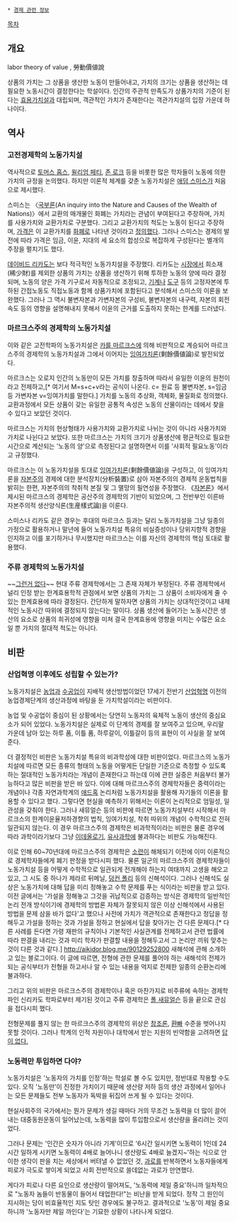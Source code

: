  * [[경제 관련 정보]]

[[목차]]
== 개요 ==
labor theory of value , 勞動價値說

상품의 가치는 그 상품을 생산한 노동이 만들어내고, 가치의 크기는 상품을 생산하는 데 필요한 노동시간이 결정한다는 학설이다. 인간의 주관적 만족도가 상품가치의 기준이 된다는 [[효용가치설]]과 대립되며, 객관적인 가치가 존재한다는 객관가치설의 입장 가운데 하나이다.

== 역사 ==
=== 고전경제학의 노동가치설 ===
역사적으로 [[토머스 홉스]], [[윌리엄 페티]], [[존 로크]] 등을 비롯한 많은 학자들이 노동에 의한 가치의 규정을 논의했다. 하지만 이론적 체계를 갖춘 노동가치설은 [[애덤 스미스]]가 처음으로 제시했다.

스미스는 〈[[국부론]](An inquiry into the Nature and Causes of the Wealth of Nations)〉에서 교환의 매개물인 화폐는 가치라는 관념이 부여된다고 주장하며, 가치를 사용가치와 교환가치로 구분했다. 그리고 교환가치의 척도는 노동이 된다고 주장하며, [[가격]]은 이 교환가치를 [[화폐]]로 나타낸 것이라고 [[정의]]했다. 그러나 스미스는 경제의 발전에 따라 가격은 임금, 이윤, 지대의 세 요소의 합성으로 복잡하게 구성된다는 별개의 주장을 펼치기도 했다.

[[데이비드 리카도]]는 보다 적극적인 노동가치설을 주장했다. 리카도는 [[시장]]에서 희소재(稀少財)를 제외한 상품의 가치는 상품을 생산하기 위해 투하한 노동의 양에 따라 결정되며, 노동의 양은 가격 기구로서 자동적으로 조정되고, [[기계]]나 [[도구]] 등의 고정자본에 투하된 간접노동도 직접노동과 함께 상품가치에 포함된다고 분석해서 스미스의 이론을 보완했다. 그러나 그 역시 불변자본과 가변자본의 구성비, 불변자본의 내구력, 자본의 회전속도 등의 영향을 설명해내지 못해서 이윤의 근거를 도출하지 못하는 한계를 드러냈다.

=== 마르크스주의 경제학의 노동가치설 ===
이와 같은 고전학파의 노동가치설은 [[카를 마르크스]]에 의해 비판적으로 계승되어 마르크스주의 경제학의 노동가치설과 그에서 이어지는 [[잉여가치]]론(剩餘價値論)로 발전되었다.

마르크스는 오로지 인간의 노동만이 모든 가치를 창출하며 따라서 유일한 이윤의 원천이라고 전제하고,[* 여기서 M=s+c+v라는 공식이 나온다. c= 원료 등 불변자본, s=임금 등 가변자본 v=잉여가치를 말한다.] 가치를 노동의 추상화, 객체화, 물질화로 정의했다. 교환과정에서 모든 상품이 갖는 유일한 공통적 속성은 노동의 산물이라는 데에서 찾을 수 있다고 보았던 것이다.

마르크스는 가치의 현상형태가 사용가치와 교환가치로 나뉘는 것이 아니라 사용가치와 가치로 나뉜다고 보았다. 또한 마르크스는 가치의 크기가 상품생산에 평균적으로 필요한 시간으로 계산되는 '노동의 양'으로 측정된다고 설명하면서 이를 '사회적 필요노동'이라고 규정했다.

마르크스는 이 노동가치설을 토대로 [[잉여가치]]론(剩餘價値論)을 구성하고, 이 잉여가치론을 [[자본주의]] 경제에 대한 분석장치(分析裝置)로 삼아 자본주의의 경제적 운동법칙을 밝히는 한편, 자본주의의 착취적 본질 및 그 멸망의 필연성을 주장했다. 《[[자본론]]》에서 제시된 마르크스의 경제학은 공산주의 경제학의 기반이 되었으며, 그 전반부인 이른바 자본주의적 생산양식론(生産樣式論)을 이룬다.

스미스나 리카도 같은 경우는 후대의 마르크스 등과는 달리 노동가치설을 그냥 일종의 가정으로 활용하거나 말년에 들어 노동가치설 특유의 비실증성이나 당위지향적 경향을 인지하고 이를 포기하거나 무시했지만 마르크스는 이를 자신의 경제학의 핵심 토대로 활용했다. 

=== 주류 경제학의 노동가치설 ===
~~[[그런거 없다]]~~
현대 주류 경제학에서는 그 존재 자체가 부정된다.  주류 경제학에서 널리 인정 받는 한계효용학적 관점에서 보면 상품의 가치는 그 상품이 소비자에게 줄 수 있는 한계효용에 따라 결정된다.  간단하게 말하자면 상품의 가치는 상대적인것이고 내제적인 노동시간 따위에 결정되지 않는다는 말이다. 상품 생산에 들어가는 노동시간은 생산의 요소로 상품의 희귀성에 영향을 미쳐 결국 한계효용에 영향을 미치는 수많은 요소일 뿐 가치의 절대적 척도는 아니다.

== 비판 ==
=== 산업혁명 이후에도 성립할 수 있는가? ===
노동가치설은 [[농업]]과 [[수공업]]이 지배적 생산방법이었던 17세기 전반기 [[산업혁명]] 이전의 농업경제단계의 생산과정에 바탕을 둔 가치학설이라는 비판이다.

농업 및 수공업이 중심이 된 상황에서는 당연히 노동자의 육체적 노동이 생산의 중심요소가 되어 있었다. 노동가치설은 실제로 이 단계의 경제를 잘 보여주고 있으며, 우리말 가운데 남아 있는 하루 품, 이틀 품, 하루갈이, 이틀갈이 등의 표현이 이 사실을 잘 보여 준다.

더 결정적인 비판은 노동가치설 특유의 비과학성에 대한 비판이었다. 마르크스의 노동가치설에 따르면 모든 종류의 형태의 노동을 어떻게든 단일한 기준으로 측정할 수 있도록 하는 절대적인 노동가치라는 개념이 존재한다고 하는데 이에 관한 실증은 처음부터 불가능하다고 많은 비판을 받은 바 있다. 이에 대해 마르크스주의 경제학자들은 중력이라는 개념이나 각종 자연과학계의 [[애드혹]] 논리처럼 노동가치설을 활용해 자기들의 이론을 활용할 수 있다고 했다. 그렇다면 현실을 예측하기 위해서는 이론이 논리적으로 엄밀성, 일관성을 갖춰야 한다. 그러나 새뮤얼슨 등의 비판에 따르면 노동가치설부터 시작해서 마르크스의 한계이윤율저하경향의 법칙, 잉여가치설, 착취 따위의 개념이 수학적으로 전혀 일관되지 않는다. 이 경우 마르크스주의 경제학은 비과학적이라는 비판은 물론 경우에 따라 과학이라기보다 그냥 [[이데올로기]], [[유사과학]]에 불과하다는 비판도 가능해진다.

이로 인해 60~70년대에 마르크스주의 경제학은 [[소련]]이 해체되기 이전에 이미 이론적으로 경제학자들에게 폐기 판정을 받다시피 했다. 물론 일군의 마르크스주의 경제학자들이 노동가치설 등을 어떻게 수학적으로 일관되게 전개해야 하는지 여태까지 고생을 해오고 있고, 그 시도 중 하나가 제라르 뒤메닐, [[덩컨 폴리]] 등의 신해석이다. 그러나 신해석도 실상은 노동가치에 대해 답을 미리 정해놓고 수학 문제를 푸는 식이라는 비판을 받고 있다. 이전 글에서는 '가설을 정해놓고 그것을 귀납적으로 검증하는 방식은 경제학의 일반적인 논리 전개 방식이기에 경제학의 방법론 자체가 잘못되지 않은 이상 신해석에서 사용된 방법을 문제 삼을 바가 없다'고 했으나 사전에 가치가 객관적으로 존재한다고 정답을 정해두고 가설을 정하는 것과 가설을 정하고 현실에서 답을 찾아가는 건 다른 문제다.[* 다른 사례를 든다면 가령 재판의 규칙이나 기본적인 사실관계를 전제하고서 관련 법률에 따라 판결을 내리는 것과 미리 학자가 판결할 내용을 정해두고서 그 논리만 끼워 맞추는 것이 다른 것과 같다.] http://aikidor.blog.me/90129252800 새해석에 관해 소개하고 있는 블로그이다. 이 글에 따르면, 전형에 관한 문제를 풀어야 하는 새해석의 전제가 되는 공식부터가 전형을 하고서나 알 수 있는 내용을 억지로 전제한 일종의 순환논리에 불과하다.

그리고 위의 비판은 마르크스주의 경제학이나 혹은 마찬가지로 비주류에 속하는 경제학파인 신리카도 학파로부터 제기된 것이고 주류 경제학은 [[폴 새뮤얼슨]] 등을 끝으로 관심을 접다시피 했다.

전형문제를 풀지 않는 한 마르크스주의 경제학의 위상은 [[창조론]], [[환빠]] 수준을 벗어나지 못할 것이다. 그러나 학계의 인적 자원이나 대학에서 받는 지원의 빈약함을 고려하면 [[답이 없다.]]

=== 노동력만 투입하면 다야? ===
노동가치설은 '노동자의 가치를 인정'하는 학설로 볼 수도 있지만, 정반대로 작용할 수도 있다. 오직 '노동만'이 진정한 가치이기 때문에 생산량 저하 등의 생산 과정에서 일어나는 모든 문제들도 전부 노동자가 독박을 뒤집어 쓰게 될 수 있다는 것이다.

현실사회주의 국가에서는 뭔가 문제가 생길 때마다 거의 무조건 노동력을 더 많이 끌어내는 대중동원운동이 일어났는데, 노동력을 많이 투입함으로서 생산량을 올리려는 것이었다.

그러나 문제는 '인간은 숫자가 아니라 기계'이므로 '6시간 일시키면 노동력이 1인데 24시간 일하게 시키면 노동력이 4배로 늘어나니 생산량도 4배로 늘겠지~'하는 식으로 안이한 생각이 판을 치는 세상에서 버텨낼 수 없었던 것, [[과로]]를 반복하면서 노동자들에게 피로가 극도로 쌓이게 되었고 사회 전반적으로 쓸데없는 과로가 만연했다.

게다가 피로나 다른 요인으로 생산량이 떨어져도, '노동력에 제일 중요'하니까 일차적으로 "노동자 놈들이 반동물이 들어서 태업한다!"는 비난을 받게 되었다. 정작 그 원인이 지시하는 당이 비효율적인 지도 탓인 경우에도 불구하고. 결과적으로 '노동'이 제일 중요하니까 '노동자만 제일 까인다'는 기묘한 상황이 나타나게 되었다.

